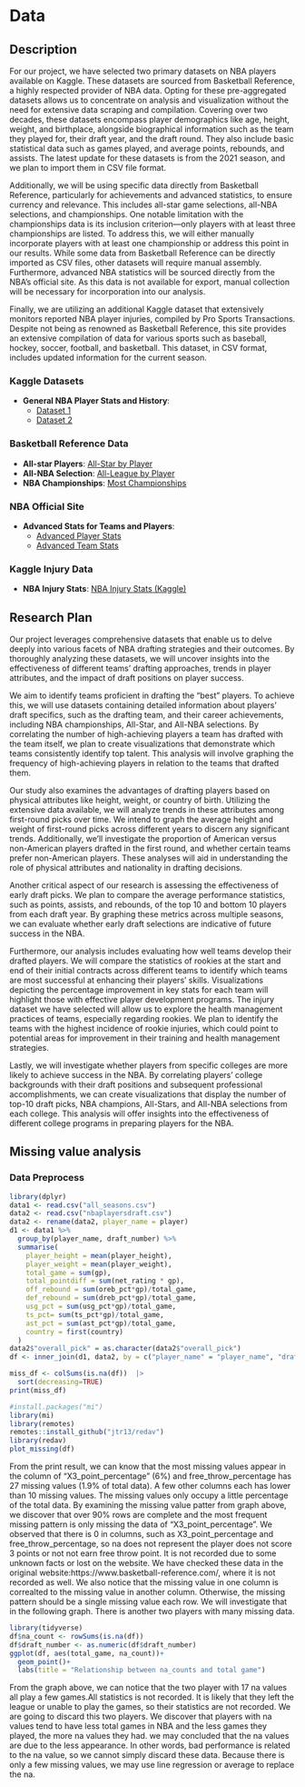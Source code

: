 # Data

## Description

For our project, we have selected two primary datasets on NBA players available on Kaggle. These datasets are sourced from Basketball Reference, a highly respected provider of NBA data. Opting for these pre-aggregated datasets allows us to concentrate on analysis and visualization without the need for extensive data scraping and compilation. Covering over two decades, these datasets encompass player demographics like age, height, weight, and birthplace, alongside biographical information such as the team they played for, their draft year, and the draft round. They also include basic statistical data such as games played, and average points, rebounds, and assists. The latest update for these datasets is from the 2021 season, and we plan to import them in CSV file format.

Additionally, we will be using specific data directly from Basketball Reference, particularly for achievements and advanced statistics, to ensure currency and relevance. This includes all-star game selections, all-NBA selections, and championships. One notable limitation with the championships data is its inclusion criterion—only players with at least three championships are listed. To address this, we will either manually incorporate players with at least one championship or address this point in our results. While some data from Basketball Reference can be directly imported as CSV files, other datasets will require manual assembly. Furthermore, advanced NBA statistics will be sourced directly from the NBA's official site. As this data is not available for export, manual collection will be necessary for incorporation into our analysis.

Finally, we are utilizing an additional Kaggle dataset that extensively monitors reported NBA player injuries, compiled by Pro Sports Transactions. Despite not being as renowned as Basketball Reference, this site provides an extensive compilation of data for various sports such as baseball, hockey, soccer, football, and basketball. This dataset, in CSV format, includes updated information for the current season.


### Kaggle Datasets
- **General NBA Player Stats and History**: 
  - [Dataset 1](https://www.kaggle.com/datasets/mattop/nba-draft-basketball-player-data-19892021)
  - [Dataset 2](https://www.kaggle.com/datasets/justinas/nba-players-data)

### Basketball Reference Data
- **All-star Players**: [All-Star by Player](https://www.basketball-reference.com/awards/all_star_by_player.html)
- **All-NBA Selection**: [All-League by Player](https://www.basketball-reference.com/awards/all_league_by_player.html)
- **NBA Championships**: [Most Championships](https://www.basketball-reference.com/leaders/most_championships.html)

### NBA Official Site
- **Advanced Stats for Teams and Players**:
  - [Advanced Player Stats](https://www.nba.com/stats/players/advanced)
  - [Advanced Team Stats](https://www.nba.com/stats/teams/advanced)

### Kaggle Injury Data
- **NBA Injury Stats**: [NBA Injury Stats (Kaggle)](https://www.kaggle.com/datasets/loganlauton/nba-injury-stats-1951-2023)


## Research Plan

Our project leverages comprehensive datasets that enable us to delve deeply into various facets of NBA drafting strategies and their outcomes. By thoroughly analyzing these datasets, we will uncover insights into the effectiveness of different teams’ drafting approaches, trends in player attributes, and the impact of draft positions on player success.

We aim to identify teams proficient in drafting the "best" players. To achieve this, we will use datasets containing detailed information about players' draft specifics, such as the drafting team, and their career achievements, including NBA championships, All-Star, and All-NBA selections. By correlating the number of high-achieving players a team has drafted with the team itself, we plan to create visualizations that demonstrate which teams consistently identify top talent. This analysis will involve graphing the frequency of high-achieving players in relation to the teams that drafted them.

Our study also examines the advantages of drafting players based on physical attributes like height, weight, or country of birth. Utilizing the extensive data available, we will analyze trends in these attributes among first-round picks over time. We intend to graph the average height and weight of first-round picks across different years to discern any significant trends. Additionally, we'll investigate the proportion of American versus non-American players drafted in the first round, and whether certain teams prefer non-American players. These analyses will aid in understanding the role of physical attributes and nationality in drafting decisions.

Another critical aspect of our research is assessing the effectiveness of early draft picks. We plan to compare the average performance statistics, such as points, assists, and rebounds, of the top 10 and bottom 10 players from each draft year. By graphing these metrics across multiple seasons, we can evaluate whether early draft selections are indicative of future success in the NBA.

Furthermore, our analysis includes evaluating how well teams develop their drafted players. We will compare the statistics of rookies at the start and end of their initial contracts across different teams to identify which teams are most successful at enhancing their players’ skills. Visualizations depicting the percentage improvement in key stats for each team will highlight those with effective player development programs. The injury dataset we have selected will allow us to explore the health management practices of teams, especially regarding rookies. We plan to identify the teams with the highest incidence of rookie injuries, which could point to potential areas for improvement in their training and health management strategies.

Lastly, we will investigate whether players from specific colleges are more likely to achieve success in the NBA. By correlating players' college backgrounds with their draft positions and subsequent professional accomplishments, we can create visualizations that display the number of top-10 draft picks, NBA champions, All-Stars, and All-NBA selections from each college. This analysis will offer insights into the effectiveness of different college programs in preparing players for the NBA.

## Missing value analysis

### Data Preprocess

```r
library(dplyr)
data1 <- read.csv("all_seasons.csv")
data2 <- read.csv("nbaplayersdraft.csv")
data2 <- rename(data2, player_name = player)
d1 <- data1 %>%
  group_by(player_name, draft_number) %>%
  summarise(
    player_height = mean(player_height),
    player_weight = mean(player_weight),
    total_game = sum(gp),
    total_pointdiff = sum(net_rating * gp),
    off_rebound = sum(oreb_pct*gp)/total_game,
    def_rebound = sum(dreb_pct*gp)/total_game,
    usg_pct = sum(usg_pct*gp)/total_game,
    ts_pct= sum(ts_pct*gp)/total_game,
    ast_pct = sum(ast_pct*gp)/total_game,
    country = first(country)
  )
data2$"overall_pick" = as.character(data2$"overall_pick")
df <- inner_join(d1, data2, by = c("player_name" = "player_name", "draft_number" = "overall_pick"))
```


```r
miss_df <- colSums(is.na(df))  |>
  sort(decreasing=TRUE)
print(miss_df)

#install.packages("mi")
library(mi)
library(remotes)
remotes::install_github("jtr13/redav")
library(redav)
plot_missing(df)
```
From the print result, we can know that the most missing values appear in the column of "X3_point_percentage" (6%) and free_throw_percentage has 27 missing values (1.9% of total data). A few other columns each has lower than 10 missing values. The missing values only occupy a little percentage of the total data. By examining the missing value patter from graph above, we discover that over 90% rows are complete and the most frequent missing pattern is only missing the data of "X3_point_percentage". We observed that there is 0 in columns, such as X3_point_percentage and free_throw_percentage, so na does not represent the player does not score 3 points or not not earn free throw point. It is not recorded due to some unknown facts or lost on the website. We have checked these data in the original website:https://www.basketball-reference.com/, where it is not recorded as well. We also notice that the missing value in one column is correalted to the missing value in another column. Otherwise, the missing pattern should be a single missing value each row. We will investigate that in the following graph. There is another two players with many missing data.
```r
library(tidyverse)
df$na_count <- rowSums(is.na(df))
df$draft_number <- as.numeric(df$draft_number)
ggplot(df, aes(total_game, na_count))+
  geom_point()+
  labs(title = "Relationship between na_counts and total game")
```
From the graph above, we can notice that the two player with 17 na values all play a few games.All statistics is not recorded. It is likely that they left the league or unable to play the games, so their statistics are not recorded. We are going to discard this two players. We discover that players with na values tend to have less total games in NBA and the less games they played, the more na values they had. we may concluded that the na values are due to the less appearance. In other words, bad performance is related to the na value, so we cannot simply discard these data. Because there is only a few missing values, we may use line regression or average to replace the na.
